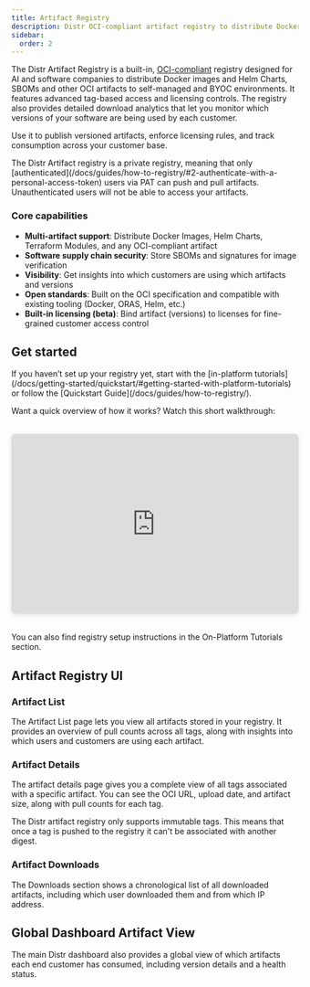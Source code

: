 ```yaml
---
title: Artifact Registry
description: Distr OCI-compliant artifact registry to distribute Docker images and Helm Charts to self-managed customers with advanced tag-based control and download analytics.
sidebar:
  order: 2
---
```



The Distr Artifact Registry is a built-in, [OCI-compliant](https://github.com/opencontainers/distribution-spec?tab=readme-ov-file) registry designed for AI and software companies
to distribute Docker images and Helm Charts, SBOMs and other OCI artifacts to self-managed and BYOC environments.
It features advanced tag-based access and licensing controls.
The registry also provides detailed download analytics that let you monitor which versions of your software are being used by each customer.

Use it to publish versioned artifacts, enforce licensing rules, and track consumption across your customer base.

<Aside type="note">
  The Distr Artifact registry is a private registry, meaning that only
  [authenticated](/docs/guides/how-to-registry/#2-authenticate-with-a-personal-access-token)
  users via PAT can push and pull artifacts. Unauthenticated users will not be
  able to access your artifacts.
</Aside>

<ThemeImage
  lightSrc="/src/assets/docs/product/registry/light-mode-registry.png"
  darkSrc="/src/assets/docs/product/registry/dark-mode-registry.png"
  alt="Registry diagram"
/>

### Core capabilities

- **Multi-artifact support**: Distribute Docker Images, Helm Charts, Terraform Modules, and any OCI-compliant artifact
- **Software supply chain security**: Store SBOMs and signatures for image verification
- **Visibility**: Get insights into which customers are using which artifacts and versions
- **Open standards**: Built on the OCI specification and compatible with existing tooling (Docker, ORAS, Helm, etc.)
- **Built-in licensing (beta)**: Bind artifact (versions) to licenses for fine-grained customer access control

## Get started

<Aside type="note">
  If you haven’t set up your registry yet, start with the [in-platform
  tutorials](/docs/getting-started/quickstart/#getting-started-with-platform-tutorials)
  or follow the [Quickstart Guide](/docs/guides/how-to-registry/).
</Aside>

Want a quick overview of how it works? Watch this short walkthrough:

<iframe
  width="560"
  height="315"
  src="https://www.youtube.com/embed/gM9WCx61owQ?si=rWP7n4UR1liAKi_6"
  title="YouTube video player"
  frameborder="0"
  allow="accelerometer; autoplay; clipboard-write; encrypted-media; gyroscope; picture-in-picture; web-share"
  referrerpolicy="strict-origin-when-cross-origin"
  allowfullscreen
  style="width: 560px; height: 315px; max-width: 100%; aspect-ratio: 16/9; border-radius: 8px; margin: 2rem auto; display: block; box-shadow: 0 2px 8px rgba(0,0,0,0.1);"></iframe>

<Aside type="note">
  You can also find registry setup instructions in the On-Platform Tutorials
  section.
</Aside>

## Artifact Registry UI

### Artifact List

The Artifact List page lets you view all artifacts stored in your registry. It provides an overview of pull counts across all tags, along with insights into which users and customers are using each artifact.

<ThemeImage
  lightSrc="/src/assets/docs/product/registry/artifacts-list-light.png"
  darkSrc="/src/assets/docs/product/registry/artifacts-list-dark.png"
  alt="Registry artifacts view"
/>

### Artifact Details

The artifact details page gives you a complete view of all tags associated with a specific artifact. You can see the OCI URL, upload date, and artifact size, along with pull counts for each tag.

<ThemeImage
  lightSrc="/src/assets/docs/product/registry/artifact-details-light.png"
  darkSrc="/src/assets/docs/product/registry/artifact-details-dark.png"
  alt="Registry artifacts view"
/>

<Aside type="note">
  The Distr artifact registry only supports immutable tags. This means that once
  a tag is pushed to the registry it can't be associated with another digest.
</Aside>

### Artifact Downloads

The Downloads section shows a chronological list of all downloaded artifacts, including which user downloaded them and from which IP address.

<ThemeImage
  lightSrc="/src/assets/docs/product/registry/download-light.png"
  darkSrc="/src/assets/docs/product/registry/download-dark.png"
  alt="Registry artifacts view"
/>

## Global Dashboard Artifact View

The main Distr dashboard also provides a global view of which artifacts each end customer has consumed, including version details and a health status.

<ThemeImage
  lightSrc="/src/assets/docs/product/registry/dashboard-artifact-view-light.png"
  darkSrc="/src/assets/docs/product/registry/dashboard-artifact-view-dark.png"
  alt="Registry artifacts view"
/>
